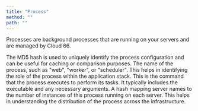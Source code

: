 ```yaml
---
title: "Process"
method: ""
path: ""
---
```


Processes are background processes that are running on your servers and are managed by Cloud 66.

<Model>
    <ModelProperty name="md5" type="string">
        The MD5 hash is used to uniquely identify the process configuration and can be useful for caching or comparison purposes.
    </ModelProperty>
    <ModelProperty name="name" type="string">
        The name of the process, such as "web", "worker", or "scheduler". This helps in identifying the role of the process within the application stack.
    </ModelProperty>
    <ModelProperty name="command" type="string">
        This is the command that the process executes to perform its tasks. It typically includes the executable and any necessary arguments.
    </ModelProperty>
    <ModelProperty name="servers" type="object">
        A hash mapping server names to the number of instances of this process running on each server. This helps in understanding the distribution of the process across the infrastructure.
    </ModelProperty>
</Model>